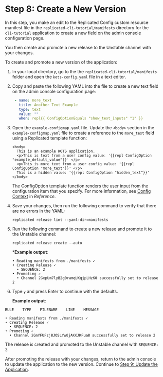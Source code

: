 # Step 8: Create a New Version

In this step, you make an edit to the Replicated Config custom resource manifest file in the `replicated-cli-tutorial/manifests` directory for the `cli-tutorial` application to create a new field on the admin console configuration page.

You then create and promote a new release to the Unstable channel with your changes.

To create and promote a new version of the application:

1. In your local directory, go to the the `replicated-cli-tutorial/manifests` folder and open the `kots-config.yaml` file in a text editor.

1. Copy and paste the following YAML into the file to create a new text field on the admin console configuration page:

   ```yaml
    - name: more_text
      title: Another Text Example
      type: text
      value: ""
      when: repl{{ ConfigOptionEquals "show_text_inputs" "1" }}
   ```

1. Open the `example-configmap.yaml` file. Update the `<body>` section in the `example-configmap.yaml` file to create a reference to the `more_text` field using a Replicated template function:

   ```
   <body>
     This is an example KOTS application.
     <p>This is text from a user config value: '{{repl ConfigOption "example_default_value"}}' </p>
     <p>This is more text from a user config value: '{{repl ConfigOption "more_text"}}' </p>
     This is a hidden value: '{{repl ConfigOption "hidden_text"}}'
   </body>
   ```
   The ConfigOption template function renders the user input from the configuration item that you specify. For more information, see [Config Context](/reference/template-functions-config-context) in _Reference_.

1. Save your changes, then run the following command to verify that there are no errors in the YAML:

   ```
   replicated release lint --yaml-dir=manifests
   ```

1. Run the following command to create a new release and promote it to the Unstable channel:

   ```
   replicated release create --auto
   ```

   ***Example output**:

   ```
   • Reading manifests from ./manifests ✓
   • Creating Release ✓
     • SEQUENCE: 2
   • Promoting ✓
     • Channel 2GxpUm7lyB2g0ramqUXqjpLHzK0 successfully set to release 2
   ```

1. Type `y` and press Enter to continue with the defaults.

   **Example output**:

  ```
  RULE    TYPE    FILENAME    LINE    MESSAGE

  • Reading manifests from ./manifests ✓
  • Creating Release ✓
    • SEQUENCE: 2
  • Promoting ✓
    • Channel 2GmYFUFzj8JOSLYw0jAKKJKFua8 successfully set to release 2
  ```

  The release is created and promoted to the Unstable channel with `SEQUENCE: 2`.

After promoting the release with your changes, return to the admin console to update the application to the new version. Continue to [Step 9: Update the Application](tutorial-cli-update-app).
